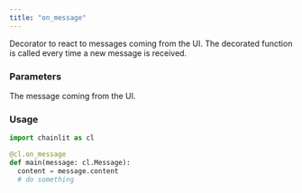 ```yaml
---
title: "on_message"
---
```


Decorator to react to messages coming from the UI.
The decorated function is called every time a new message is received.

### Parameters

<ParamField path="message" type="cl.Message">
  The message coming from the UI.
</ParamField>

### Usage

```python Code Example
import chainlit as cl

@cl.on_message
def main(message: cl.Message):
  content = message.content
  # do something
```
